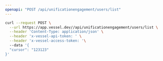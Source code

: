 ```yaml
---
openapi: "POST /api/unificationengagement/users/list"
---
```


<RequestExample>

```bash Request
curl --request POST \
  --url https://app.vessel.dev//api/unificationengagement/users/list \
  --header 'Content-Type: application/json' \
  --header 'x-vessel-api-token: ' \
  --header 'x-vessel-access-token: '\ 
  --data '{
  "cursor": "123123"
}'
```

</RequestExample>


      